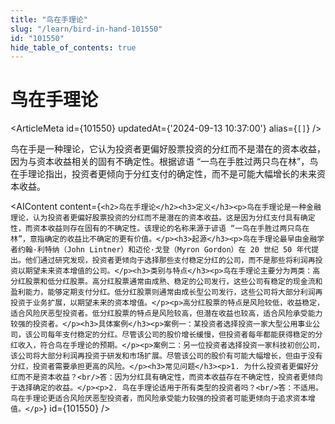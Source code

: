 ```yaml
---
title: "鸟在手理论"
slug: "/learn/bird-in-hand-101550"
id: "101550"
hide_table_of_contents: true
---
```



# 鸟在手理论

<ArticleMeta id={101550} updatedAt={'2024-09-13 10:37:00'} alias={`[]`} />
<div className='border-solid border-b border-t-0 my-4 border-[var(--ifm-color-gray-300)]' />

鸟在手是一种理论，它认为投资者更偏好股票投资的分红而不是潜在的资本收益，因为与资本收益相关的固有不确定性。根据谚语 “一鸟在手胜过两只鸟在林”，鸟在手理论指出，投资者更倾向于分红支付的确定性，而不是可能大幅增长的未来资本收益。

<AIContent content={`<h2>鸟在手理论</h2><h3>定义</h3><p>鸟在手理论是一种金融理论，认为投资者更偏好股票投资的分红而不是潜在的资本收益。这是因为分红支付具有确定性，而资本收益则存在固有的不确定性。该理论的名称来源于谚语 “一鸟在手胜过两只鸟在林”，意指确定的收益比不确定的更有价值。</p><h3>起源</h3><p>鸟在手理论最早由金融学者约翰·利特纳（John Lintner）和迈伦·戈登（Myron Gordon）在 20 世纪 50 年代提出。他们通过研究发现，投资者更倾向于选择那些支付稳定分红的公司，而不是那些将利润再投资以期望未来资本增值的公司。</p><h3>类别与特点</h3><p>鸟在手理论主要分为两类：高分红股票和低分红股票。高分红股票通常由成熟、稳定的公司发行，这些公司有稳定的现金流和盈利能力，能够定期支付分红。低分红股票则通常由成长型公司发行，这些公司将大部分利润再投资于业务扩展，以期望未来的资本增值。</p><p>高分红股票的特点是风险较低，收益稳定，适合风险厌恶型投资者。低分红股票的特点是风险较高，但潜在收益也较高，适合风险承受能力较强的投资者。</p><h3>具体案例</h3><p>案例一：某投资者选择投资一家大型公用事业公司，该公司每年支付稳定的分红。尽管该公司的股价增长缓慢，但投资者每年都能获得稳定的分红收入，符合鸟在手理论的预期。</p><p>案例二：另一位投资者选择投资一家科技初创公司，该公司将大部分利润再投资于研发和市场扩展。尽管该公司的股价有可能大幅增长，但由于没有分红，投资者需要承担更高的风险。</p><h3>常见问题</h3><p>1. 为什么投资者更偏好分红而不是资本收益？<br/>答：因为分红具有确定性，而资本收益存在不确定性，投资者更倾向于选择确定的收益。</p><p>2. 鸟在手理论适用于所有类型的投资者吗？<br/>答：不适用。鸟在手理论更适合风险厌恶型投资者，而风险承受能力较强的投资者可能更倾向于追求资本增值。</p>`} id={101550} />
